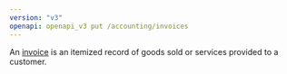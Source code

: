 ```yaml
---
version: "v3"
openapi: openapi_v3 put /accounting/invoices
---
```


An [invoice](https://docs.rootfi.dev/api-reference/invoices/overview) is an itemized record of goods sold or services provided to a customer.
